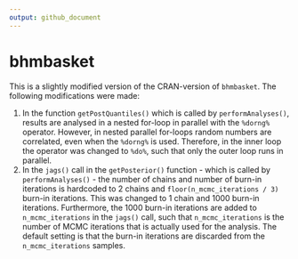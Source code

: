 ```yaml
---
output: github_document
---
```


# bhmbasket

This is a slightly modified version of the CRAN-version of `bhmbasket`. The following modifications were made:

1. In the function `getPostQuantiles()` which is called by `performAnalyses()`, results are analysed in a nested for-loop in parallel with the `%dorng%` operator. However, in nested parallel for-loops random numbers are correlated, even when the `%dorng%` is used. Therefore, in the inner loop the operator was changed to `%do%`, such that only the outer loop runs in parallel.
2. In the `jags()` call in the `getPosterior()` function - which is called by `performAnalyses()` - the number of chains and number of burn-in iterations is hardcoded to 2 chains and `floor(n_mcmc_iterations / 3)` burn-in iterations. This was changed to 1 chain and 1000 burn-in iterations. Furthermore, the 1000 burn-in iterations are added to `n_mcmc_iterations` in the `jags()` call, such that `n_mcmc_iterations` is the number of MCMC iterations that is actually used for the analysis. The default setting is that the burn-in iterations are discarded from the `n_mcmc_iterations` samples.